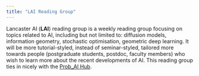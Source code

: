 ```yaml
---
title: "LAI Reading Group"
---
```


Lancaster AI (**LAI**) reading group is a weekly reading group focusing on topics related to AI, including but not limited to: diffusion models, information geometry, stochastic optimisation, geometric deep learning. It will be more tutorial-styled, instead of seminar-styled, tailored more towards people (postgraduate students, postdoc, faculty members) who wish to learn more about the recent developments of AI. This reading group ties in nicely with the [Prob_AI Hub](https://www.probai.uk/).
